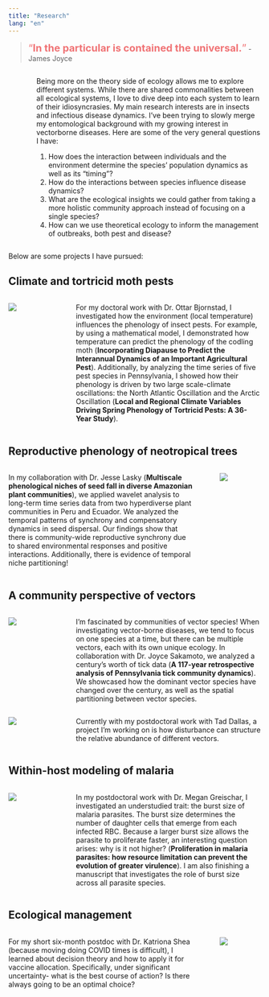 ```yaml
---
title: "Research"
lang: "en"
---
```


> <q style="font-size: 20px;color:#f07375">**In the particular is contained the universal.**</q> - James Joyce

:::::: columns
::: {.column width="2%"}
:::

::: {.column width="1%"}
:::

::: {.column width="97%"}
Being more on the theory side of ecology allows me to explore different systems. While there are shared commonalities between all ecological systems, I love to dive deep into each system to learn of their idiosyncrasies. My main research interests are in insects and infectious disease dynamics. I've been trying to slowly merge my entomological background with my growing interest in vectorborne diseases. Here are some of the very general questions I have:

1.  How does the interaction between individuals and the environment determine the species' population dynamics as well as its "timing"?
2.  How do the interactions between species influence disease dynamics?
3.  What are the ecological insights we could gather from taking a more holistic community approach instead of focusing on a single species?
4.  How can we use theoretical ecology to inform the management of outbreaks, both pest and disease?
:::
::::::

Below are some projects I have pursued:

## Climate and tortricid moth pests

:::::: columns
::: {.column width="18%"}
![](media/moth_pic.png)
:::

::: {.column width="2%"}
:::

::: {.column width="80%"}
For my doctoral work with Dr. Ottar Bjornstad, I investigated how the environment (local temperature) influences the phenology of insect pests. For example, by using a mathematical model, I demonstrated how temperature can predict the phenology of the codling moth (**Incorporating Diapause to Predict the Interannual Dynamics of an Important Agricultural Pest**). Additionally, by analyzing the time series of five pest species in Pennsylvania, I showed how their phenology is driven by two large scale-climate oscillations: the North Atlantic Oscillation and the Arctic Oscillation (**Local and Regional Climate Variables Driving Spring Phenology of Tortricid Pests: A 36-Year Study**).
:::
::::::

## Reproductive phenology of neotropical trees

:::::: columns
::: {.column width="80%"}
In my collaboration with Dr. Jesse Lasky (**Multiscale phenological niches of seed fall in diverse Amazonian plant communities**), we applied wavelet analysis to long-term time series data from two hyperdiverse plant communities in Peru and Ecuador. We analyzed the temporal patterns of synchrony and compensatory dynamics in seed dispersal. Our findings show that there is community-wide reproductive synchrony due to shared environmental responses and positive interactions. Additionally, there is evidence of temporal niche partitioning!
:::

::: {.column width="2%"}
:::

::: {.column width="18%"}
![](media/plant_pic.png)
:::
::::::

## A community perspective of vectors

:::::: columns
::: {.column width="18%"}
![](media/tick_pic.png)
:::

::: {.column width="2%"}
:::

::: {.column width="80%"}
I'm fascinated by communities of vector species! When investigating vector-borne diseases, we tend to focus on one species at a time, but there can be multiple vectors, each with its own unique ecology. In collaboration with Dr. Joyce Sakamoto, we analyzed a century's worth of tick data (**A 117-year retrospective analysis of Pennsylvania tick community dynamics**). We showcased how the dominant vector species have changed over the century, as well as the spatial partitioning between vector species.
:::
::::::

:::::: columns
::: {.column width="18%"}
![](media/triatomine_pic.png)
:::

::: {.column width="2%"}
:::

::: {.column width="80%"}
Currently with my postdoctoral work with Tad Dallas, a project I'm working on is how disturbance can structure the relative abundance of different vectors.
:::
::::::

## Within-host modeling of malaria

:::::: columns
::: {.column width="18%"}
![](media/malaria_pic.png)
:::

::: {.column width="2%"}
:::

::: {.column width="80%"}
In my postdoctoral work with Dr. Megan Greischar, I investigated an understudied trait: the burst size of malaria parasites. The burst size determines the number of daughter cells that emerge from each infected RBC. Because a larger burst size allows the parasite to proliferate faster, an interesting question arises: why is it not higher? (**Proliferation in malaria parasites: how resource limitation can prevent the evolution of greater virulence**). I am also finishing a manuscript that investigates the role of burst size across all parasite species.
:::
::::::

## Ecological management

:::::: columns
::: {.column width="80%"}
For my short six-month postdoc with Dr. Katriona Shea (because moving doing COVID times is difficult), I learned about decision theory and how to apply it for vaccine allocation. Specifically, under significant uncertainty- what is the best course of action? Is there always going to be an optimal choice?
:::

::: {.column width="2%"}
:::

::: {.column width="18%"}
![](media/syringe_pic.png)
:::
::::::